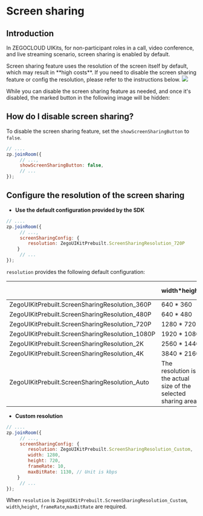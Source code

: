 # Screen sharing

## Introduction

In ZEGOCLOUD UIKits, for non-participant roles in a call, video conference, and live streaming scenario, screen sharing is enabled by default.

<Warning title="Warning">
Screen sharing feature uses the resolution of the screen itself by default, which may result in **high costs**. If you need to disable the screen sharing feature or config the resolution, please refer to the instructions below.
</Warning>

<Frame width="512" height="auto" caption="">
  <img src="https://doc-media.zego.im/sdk-doc/Pics/Prebuilt_Web/joinRoom_screenShare.jpg" />
</Frame>


While you can disable the screen sharing feature as needed, and once it's disabled, the marked button in the following image will be hidden:


## How do I disable screen sharing?

To disable the screen sharing feature, set the `showScreenSharingButton` to `false`. 

```javascript
// ....
zp.joinRoom({
     // ...,
     showScreenSharingButton: false,
     // ...
});
```

## Configure the resolution of the screen sharing

- **Use the default configuration provided by the SDK**

```javascript
// ....
zp.joinRoom({
     // ...,
     screenSharingConfig: {
        resolution: ZegoUIKitPrebuilt.ScreenSharingResolution_720P
    }
     // ...
});
```
`resolution` provides the following default configuration:

|                                                 | width*height                                                    | frameRate | bitrate (kbps) |
| ----------------------------------------------- | --------------------------------------------------------------- | --------- | -------------- |
| ZegoUIKitPrebuilt.ScreenSharingResolution_360P  | 640 * 360                                                       | 15        | 400            |
| ZegoUIKitPrebuilt.ScreenSharingResolution_480P  | 640 * 480                                                       | 15        | 500            |
| ZegoUIKitPrebuilt.ScreenSharingResolution_720P  | 1280 * 720                                                      | 15        | 1130           |
| ZegoUIKitPrebuilt.ScreenSharingResolution_1080P | 1920 * 1080                                                     | 15        | 1500           |
| ZegoUIKitPrebuilt.ScreenSharingResolution_2K    | 2560 * 1440                                                     | 15        | 6000           |
| ZegoUIKitPrebuilt.ScreenSharingResolution_4K    | 3840 * 2160                                                     | 15        | 10000          |
| ZegoUIKitPrebuilt.ScreenSharingResolution_Auto  | The resolution is the actual size of the selected sharing area. | 15        | auto           |

- **Custom resolution**

```javascript
// ....
zp.joinRoom({
     // ...,
     screenSharingConfig: {
        resolution: ZegoUIKitPrebuilt.ScreenSharingResolution_Custom,
        width: 1280, 
        height: 720,
        frameRate: 10,
        maxBitRate: 1130, // Unit is kbps
    }
     // ...
});
```

When `resolution` is `ZegoUIKitPrebuilt.ScreenSharingResolution_Custom`, `width`,`height`, `frameRate`,`maxBitRate` are required.
